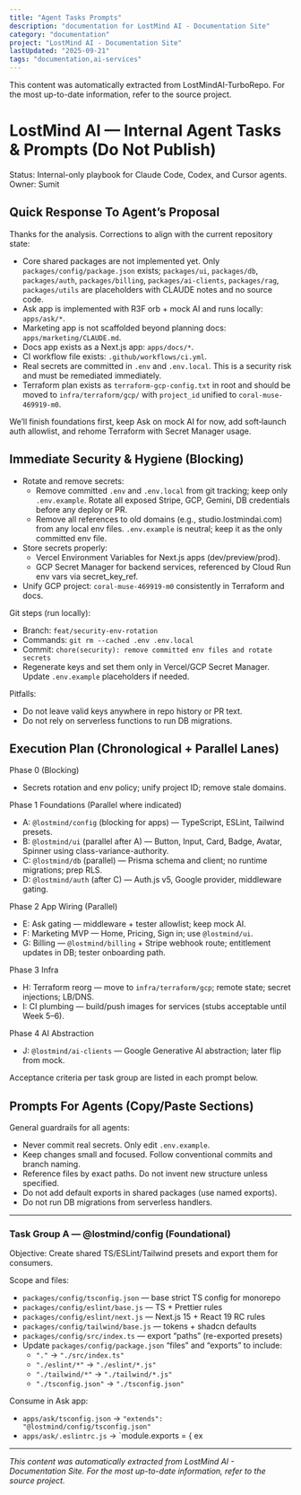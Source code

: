```yaml
---
title: "Agent Tasks Prompts"
description: "documentation for LostMind AI - Documentation Site"
category: "documentation"
project: "LostMind AI - Documentation Site"
lastUpdated: "2025-09-21"
tags: "documentation,ai-services"
---
```


<Info>
This content was automatically extracted from LostMindAI-TurboRepo.
For the most up-to-date information, refer to the source project.
</Info>

# LostMind AI — Internal Agent Tasks & Prompts (Do Not Publish)

Status: Internal-only playbook for Claude Code, Codex, and Cursor agents.
Owner: Sumit

## Quick Response To Agent’s Proposal

Thanks for the analysis. Corrections to align with the current repository state:

- Core shared packages are not implemented yet. Only `packages/config/package.json` exists; `packages/ui`, `packages/db`, `packages/auth`, `packages/billing`, `packages/ai-clients`, `packages/rag`, `packages/utils` are placeholders with CLAUDE notes and no source code.
- Ask app is implemented with R3F orb + mock AI and runs locally: `apps/ask/*`.
- Marketing app is not scaffolded beyond planning docs: `apps/marketing/CLAUDE.md`.
- Docs app exists as a Next.js app: `apps/docs/*`.
- CI workflow file exists: `.github/workflows/ci.yml`.
- Real secrets are committed in `.env` and `.env.local`. This is a security risk and must be remediated immediately.
- Terraform plan exists as `terraform-gcp-config.txt` in root and should be moved to `infra/terraform/gcp/` with `project_id` unified to `coral-muse-469919-m0`.

We’ll finish foundations first, keep Ask on mock AI for now, add soft‑launch auth allowlist, and rehome Terraform with Secret Manager usage.

## Immediate Security & Hygiene (Blocking)

- Rotate and remove secrets:
  - Remove committed `.env` and `.env.local` from git tracking; keep only `.env.example`. Rotate all exposed Stripe, GCP, Gemini, DB credentials before any deploy or PR.
  - Remove all references to old domains (e.g., studio.lostmindai.com) from any local env files. `.env.example` is neutral; keep it as the only committed env file.
- Store secrets properly:
  - Vercel Environment Variables for Next.js apps (dev/preview/prod).
  - GCP Secret Manager for backend services, referenced by Cloud Run env vars via secret_key_ref.
- Unify GCP project: `coral-muse-469919-m0` consistently in Terraform and docs.

Git steps (run locally):
- Branch: `feat/security-env-rotation`
- Commands: `git rm --cached .env .env.local`
- Commit: `chore(security): remove committed env files and rotate secrets`
- Regenerate keys and set them only in Vercel/GCP Secret Manager. Update `.env.example` placeholders if needed.

Pitfalls:
- Do not leave valid keys anywhere in repo history or PR text.
- Do not rely on serverless functions to run DB migrations.

## Execution Plan (Chronological + Parallel Lanes)

Phase 0 (Blocking)
- Secrets rotation and env policy; unify project ID; remove stale domains.

Phase 1 Foundations (Parallel where indicated)
- A: `@lostmind/config` (blocking for apps) — TypeScript, ESLint, Tailwind presets.
- B: `@lostmind/ui` (parallel after A) — Button, Input, Card, Badge, Avatar, Spinner using class-variance-authority.
- C: `@lostmind/db` (parallel) — Prisma schema and client; no runtime migrations; prep RLS.
- D: `@lostmind/auth` (after C) — Auth.js v5, Google provider, middleware gating.

Phase 2 App Wiring (Parallel)
- E: Ask gating — middleware + tester allowlist; keep mock AI.
- F: Marketing MVP — Home, Pricing, Sign in; use `@lostmind/ui`.
- G: Billing — `@lostmind/billing` + Stripe webhook route; entitlement updates in DB; tester onboarding path.

Phase 3 Infra
- H: Terraform reorg — move to `infra/terraform/gcp`; remote state; secret injections; LB/DNS.
- I: CI plumbing — build/push images for services (stubs acceptable until Week 5–6).

Phase 4 AI Abstraction
- J: `@lostmind/ai-clients` — Google Generative AI abstraction; later flip from mock.

Acceptance criteria per task group are listed in each prompt below.

## Prompts For Agents (Copy/Paste Sections)

General guardrails for all agents:
- Never commit real secrets. Only edit `.env.example`.
- Keep changes small and focused. Follow conventional commits and branch naming.
- Reference files by exact paths. Do not invent new structure unless specified.
- Do not add default exports in shared packages (use named exports).
- Do not run DB migrations from serverless handlers.

---

### Task Group A — @lostmind/config (Foundational)

Objective:
Create shared TS/ESLint/Tailwind presets and export them for consumers.

Scope and files:
- `packages/config/tsconfig.json` — base strict TS config for monorepo
- `packages/config/eslint/base.js` — TS + Prettier rules
- `packages/config/eslint/next.js` — Next.js 15 + React 19 RC rules
- `packages/config/tailwind/base.js` — tokens + shadcn defaults
- `packages/config/src/index.ts` — export “paths” (re-exported presets)
- Update `packages/config/package.json` “files” and “exports” to include:
  - `"."` → `"./src/index.ts"`
  - `"./eslint/*"` → `"./eslint/*.js"`
  - `"./tailwind/*"` → `"./tailwind/*.js"`
  - `"./tsconfig.json"` → `"./tsconfig.json"`

Consume in Ask app:
- `apps/ask/tsconfig.json` → `"extends": "@lostmind/config/tsconfig.json"`
- `apps/ask/.eslintrc.js` → `module.exports = { ex

---
*This content was automatically extracted from LostMind AI - Documentation Site. For the most up-to-date information, refer to the source project.*

